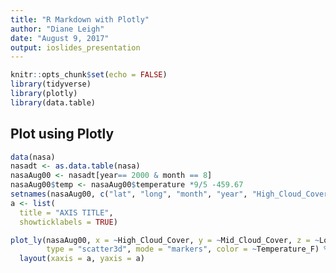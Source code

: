```yaml
---
title: "R Markdown with Plotly"
author: "Diane Leigh"
date: "August 9, 2017"
output: ioslides_presentation
---
```


```r
knitr::opts_chunk$set(echo = FALSE)
library(tidyverse)
library(plotly)
library(data.table)

```



## Plot using Plotly {.flexbox .vcenter}

```r
data(nasa)
nasadt <- as.data.table(nasa)
nasaAug00 <- nasadt[year== 2000 & month == 8]
nasaAug00$temp <- nasaAug00$temperature *9/5 -459.67
setnames(nasaAug00, c("lat", "long", "month", "year", "High_Cloud_Cover", "Mid_Cloud_Cover", "Low_Cloud_Cover", "Ozone", "pressure", "surftemp", "temp", "Temperature_F"))
a <- list(
  title = "AXIS TITLE",
  showticklabels = TRUE)

plot_ly(nasaAug00, x = ~High_Cloud_Cover, y = ~Mid_Cloud_Cover, z = ~Low_Cloud_Cover,
        type = "scatter3d", mode = "markers", color = ~Temperature_F) %>%
  layout(xaxis = a, yaxis = a)

```

